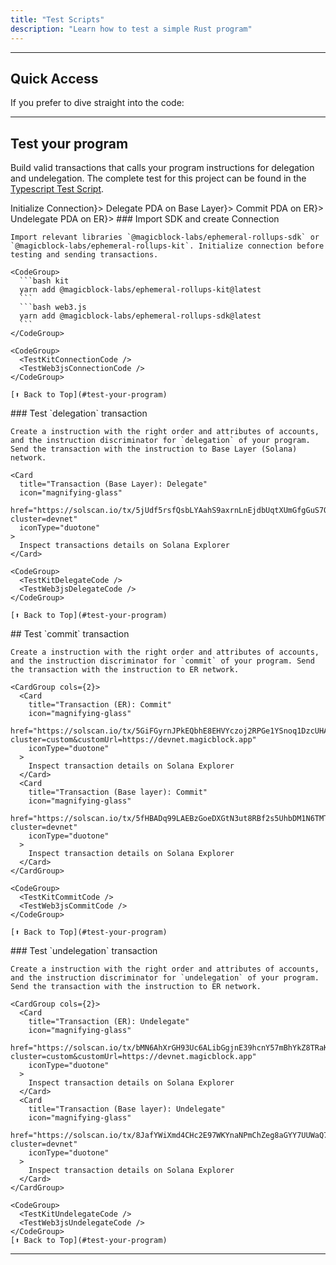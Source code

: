 ```yaml
---
title: "Test Scripts"
description: "Learn how to test a simple Rust program"
---
```




---

## Quick Access

If you prefer to dive straight into the code:

<CardGroup cols={2}>
  <Card
    title="Source Code: Native Rust Counter Program"
    icon="rust"
    href="https://github.com/magicblock-labs/magicblock-engine-examples/tree/main/rust-counter"
    iconType="duotone"
  ></Card>
  <Card
    title="Source Code: Typescript Test Script"
    icon="js"
    href="https://github.com/magicblock-labs/magicblock-engine-examples/blob/main/rust-counter/tests"
    iconType="duotone"
  ></Card>
  <Card
    title="Local Development"
    icon="computer"
    href="/pages/ephemeral-rollups-ers/how-to-guide/local-development"
    iconType="duotone"
  ></Card>
</CardGroup>

---

## Test your program

Build valid transactions that calls your program instructions for delegation and undelegation.
The complete test for this project can be found in the [Typescript Test Script](https://github.com/magicblock-labs/magicblock-engine-examples/blob/main/rust-counter/tests).

<Steps>
  <Step title={<a href="#connection">Initialize Connection</a>}></Step>
  <Step title={<a href="#delegate">Delegate PDA on Base Layer</a>}></Step>
  <Step title={<a href="#commit">Commit PDA on ER</a>}></Step>
  <Step title={<a href="#undelegate">Undelegate PDA on ER</a>}></Step>
</Steps>

<Endpoints />
<Tabs>
  <Tab title="Connection">
    ### Import SDK and create Connection

    Import relevant libraries `@magicblock-labs/ephemeral-rollups-sdk` or `@magicblock-labs/ephemeral-rollups-kit`. Initialize connection before testing and sending transactions.

    <CodeGroup>
      ```bash kit
      yarn add @magicblock-labs/ephemeral-rollups-kit@latest
      ```
      ```bash web3.js
      yarn add @magicblock-labs/ephemeral-rollups-sdk@latest
      ```
    </CodeGroup>

    <CodeGroup>
      <TestKitConnectionCode />
      <TestWeb3jsConnectionCode />
    </CodeGroup>

    [⬆️ Back to Top](#test-your-program)

  </Tab>

  <Tab title="Delegate">
    ### Test `delegation` transaction

    Create a instruction with the right order and attributes of accounts, and the instruction discriminator for `delegation` of your program. Send the transaction with the instruction to Base Layer (Solana) network.

    <Card
      title="Transaction (Base Layer): Delegate"
      icon="magnifying-glass"
      href="https://solscan.io/tx/5jUdf5rsfQsbLYAahS9axrnLnEjdbUqtXUmGfgGuS7QqbYJ4FZHgXTNoT1bxPXp7XQu78r8Ebpp1RT2u9V6qsc1r?cluster=devnet"
      iconType="duotone"
    >
      Inspect transactions details on Solana Explorer
    </Card>

    <CodeGroup>
      <TestKitDelegateCode />
      <TestWeb3jsDelegateCode />
    </CodeGroup>

    [⬆️ Back to Top](#test-your-program)

  </Tab>
    <Tab title="Commit">
    ## Test `commit` transaction

    Create a instruction with the right order and attributes of accounts, and the instruction discriminator for `commit` of your program. Send the transaction with the instruction to ER network.

    <CardGroup cols={2}>
      <Card
        title="Transaction (ER): Commit"
        icon="magnifying-glass"
        href="https://solscan.io/tx/5GiFGyrnJPkEQbhE8EHVYczoj2RPGe1YSnoq1DzcUHAxpyzMUKtxG2Tc7TLkxtcCHr72ftnvmkAVMfecTaf6TCK8?cluster=custom&customUrl=https://devnet.magicblock.app"
        iconType="duotone"
      >
        Inspect transaction details on Solana Explorer
      </Card>
      <Card
        title="Transaction (Base layer): Commit"
        icon="magnifying-glass"
        href="https://solscan.io/tx/5fHBADq99LAEBzGoeDXGtN3ut8RBf2s5UhbDM1N6TMTpvADNeYLz8e8vinNWj1VhLhrR7UxFoW7bo2u6pBR3YRjj?cluster=devnet"
        iconType="duotone"
      >
        Inspect transaction details on Solana Explorer
      </Card>
    </CardGroup>

    <CodeGroup>
      <TestKitCommitCode />
      <TestWeb3jsCommitCode />
    </CodeGroup>

    [⬆️ Back to Top](#test-your-program)

  </Tab>
  <Tab title="Undelegate">
    ### Test `undelegation` transaction

    Create a instruction with the right order and attributes of accounts, and the instruction discriminator for `undelegation` of your program. Send the transaction with the instruction to ER network.

    <CardGroup cols={2}>
      <Card
        title="Transaction (ER): Undelegate"
        icon="magnifying-glass"
        href="https://solscan.io/tx/bMN6AhXrGH93Uc6ALibGgjnE39hcnY57mBhYkZ8TRaKxNRvyFaweaQPBmDxPv81cgR47WTTzzhfziTUEgAT8Y5m?cluster=custom&customUrl=https://devnet.magicblock.app"
        iconType="duotone"
      >
        Inspect transaction details on Solana Explorer
      </Card>
      <Card
        title="Transaction (Base layer): Undelegate"
        icon="magnifying-glass"
        href="https://solscan.io/tx/8JafYWiXmd4CHc2E97WKYnaNPmChZeg8aGYY7UUWaQ7Z54N5WoMcAVivyv2vdn9wKirMkR3y4UcmFPdXYqBtKAa?cluster=devnet"
        iconType="duotone"
      >
        Inspect transaction details on Solana Explorer
      </Card>
    </CardGroup>

    <CodeGroup>
      <TestKitUndelegateCode />
      <TestWeb3jsUndelegateCode />
    </CodeGroup>
    [⬆️ Back to Top](#test-your-program)

  </Tab>
</Tabs>

---
